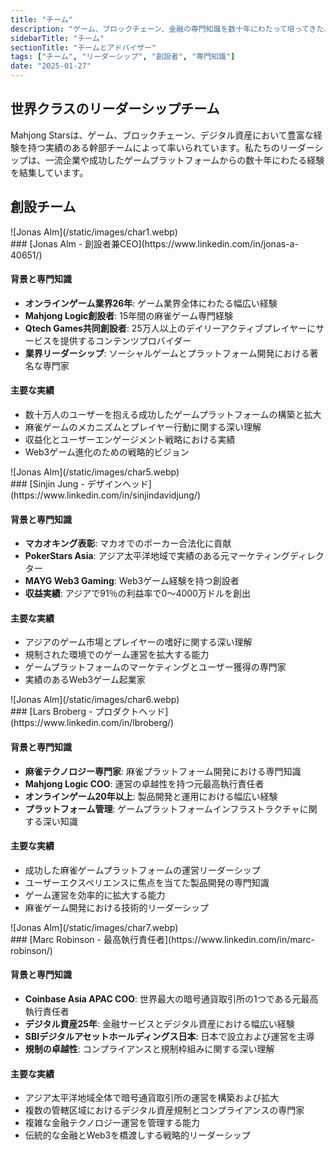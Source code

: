 ```yaml
---
title: "チーム"
description: "ゲーム、ブロックチェーン、金融の専門知識を数十年にわたって培ってきた、世界クラスのリーダーシップチーム"
sidebarTitle: "チーム"
sectionTitle: "チームとアドバイザー"
tags: ["チーム", "リーダーシップ", "創設者", "専門知識"]
date: "2025-01-27"
---
```


## 世界クラスのリーダーシップチーム

Mahjong Starsは、ゲーム、ブロックチェーン、デジタル資産において豊富な経験を持つ実績のある幹部チームによって率いられています。私たちのリーダーシップは、一流企業や成功したゲームプラットフォームからの数十年にわたる経験を結集しています。

## 創設チーム


<div className='flex gap-4 items-center'>
<div className='aspect-square size-11'>
![Jonas Alm](/static/images/char1.webp)
</div>
### [Jonas Alm - 創設者兼CEO](https://www.linkedin.com/in/jonas-a-40651/)
</div>

#### 背景と専門知識
- **オンラインゲーム業界26年**: ゲーム業界全体にわたる幅広い経験
- **Mahjong Logic創設者**: 15年間の麻雀ゲーム専門経験
- **Qtech Games共同創設者**: 25万人以上のデイリーアクティブプレイヤーにサービスを提供するコンテンツプロバイダー
- **業界リーダーシップ**: ソーシャルゲームとプラットフォーム開発における著名な専門家

#### 主要な実績
- 数十万人のユーザーを抱える成功したゲームプラットフォームの構築と拡大
- 麻雀ゲームのメカニズムとプレイヤー行動に関する深い理解
- 収益化とユーザーエンゲージメント戦略における実績
- Web3ゲーム進化のための戦略的ビジョン


<div className='flex gap-4 items-center'>
<div className='aspect-square size-11'>
![Jonas Alm](/static/images/char5.webp)
</div>
### [Sinjin Jung - デザインヘッド](https://www.linkedin.com/in/sinjindavidjung/)
</div>


#### 背景と専門知識
- **マカオキング表彰**: マカオでのポーカー合法化に貢献
- **PokerStars Asia**: アジア太平洋地域で実績のある元マーケティングディレクター
- **MAYG Web3 Gaming**: Web3ゲーム経験を持つ創設者
- **収益実績**: アジアで91％の利益率で0～4000万ドルを創出

#### 主要な実績
- アジアのゲーム市場とプレイヤーの嗜好に関する深い理解
- 規制された環境でのゲーム運営を拡大する能力
- ゲームプラットフォームのマーケティングとユーザー獲得の専門家
- 実績のあるWeb3ゲーム起業家

<div className='flex gap-4 items-center'>
<div className='aspect-square size-11'>
![Jonas Alm](/static/images/char6.webp)
</div>
### [Lars Broberg - プロダクトヘッド](https://www.linkedin.com/in/lbroberg/)
</div>

#### 背景と専門知識
- **麻雀テクノロジー専門家**: 麻雀プラットフォーム開発における専門知識
- **Mahjong Logic COO**: 運営の卓越性を持つ元最高執行責任者
- **オンラインゲーム20年以上**: 製品開発と運用における幅広い経験
- **プラットフォーム管理**: ゲームプラットフォームインフラストラクチャに関する深い知識

#### 主要な実績
- 成功した麻雀ゲームプラットフォームの運営リーダーシップ
- ユーザーエクスペリエンスに焦点を当てた製品開発の専門知識
- ゲーム運営を効率的に拡大する能力
- 麻雀ゲーム開発における技術的リーダーシップ

<div className='flex gap-4 items-center'>
<div className='aspect-square size-11'>
![Jonas Alm](/static/images/char7.webp)
</div>
### [Marc Robinson - 最高執行責任者](https://www.linkedin.com/in/marc-robinson/)
</div>

#### 背景と専門知識
- **Coinbase Asia APAC COO**: 世界最大の暗号通貨取引所の1つである元最高執行責任者
- **デジタル資産25年**: 金融サービスとデジタル資産における幅広い経験
- **SBIデジタルアセットホールディングス日本**: 日本で設立および運営を主導
- **規制の卓越性**: コンプライアンスと規制枠組みに関する深い理解

#### 主要な実績
- アジア太平洋地域全体で暗号通貨取引所の運営を構築および拡大
- 複数の管轄区域におけるデジタル資産規制とコンプライアンスの専門家
- 複雑な金融テクノロジー運営を管理する能力
- 伝統的な金融とWeb3を橋渡しする戦略的リーダーシップ